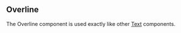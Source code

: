 
## Overline

The Overline component is used exactly like other [Text](https://callstack.github.io/react-native-paper/docs/components/Text/) components.

<Overline />

